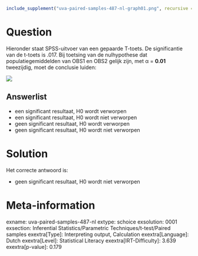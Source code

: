 ```r
include_supplement("uva-paired-samples-487-nl-graph01.png", recursive = TRUE)
```

Question
========

Hieronder staat SPSS-uitvoer van een gepaarde T-toets. De significantie
van de t-toets is .017. Bij toetsing van de nulhypothese dat
populatiegemiddelden van OBS1 en OBS2 gelijk zijn, met α = **0.01**
tweezijdig, moet de conclusie luiden:


![](uva-paired-samples-487-nl-graph01.png)

Answerlist
----------

* een significant resultaat, H0 wordt verworpen
* een significant resultaat, H0 wordt niet verworpen
* geen significant resultaat, H0 wordt verworpen
* geen significant resultaat, H0 wordt niet verworpen

Solution
========

Het correcte antwoord is: 

* geen significant resultaat, H0 wordt niet verworpen

Meta-information
================
exname: uva-paired-samples-487-nl
extype: schoice
exsolution: 0001
exsection: Inferential Statistics/Parametric Techniques/t-test/Paired samples
exextra[Type]: Interpreting output, Calculation
exextra[Language]: Dutch
exextra[Level]: Statistical Literacy
exextra[IRT-Difficulty]: 3.639
exextra[p-value]: 0.179
